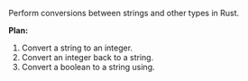 Perform conversions between strings and other types in Rust.

**Plan:**
1. Convert a string to an integer.
2. Convert an integer back to a string.
3. Convert a boolean to a string using.